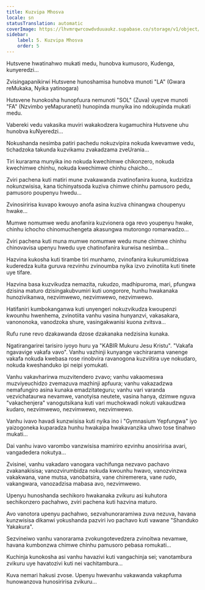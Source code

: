 ```yaml
---
title: Kuzvipa Mhosva
locale: sn
statusTranslation: automatic
coverImage: https://lhvmrqwrcowdvduuaukz.supabase.co/storage/v1/object/public/strapi-uploads/small_cover-tratado-de-psicologia-revolucionaria.webp-5e15e1cec4e0ebebcde5d7fc7565d8fd.webp
sidebar:
    label: 5. Kuzvipa Mhosva
    order: 5
---
```

Hutsvene hwatinahwo mukati medu, hunobva kumusoro, Kudenga, kunyeredzi...

Zvisingapanikirwi Hutsvene hunoshamisa hunobva munoti "LA" (Gwara reMukaka, Nyika yatinogara)

Hutsvene hunokosha hunopfuura nemunoti "SOL" (Zuva) uyezve munoti "FA" (Nzvimbo yeMapuraneti) hunopinda munyika ino ndokupinda mukati medu.

Vabereki vedu vakasika muviri wakakodzera kugamuchira Hutsvene uhu hunobva kuNyeredzi...

Nokushanda nesimba patiri pachedu nokuzvipira nokuda kwevamwe vedu, tichadzoka takunda kuzvikamu zvakadzama zveUrania...

Tiri kurarama munyika ino nokuda kwechimwe chikonzero, nokuda kwechimwe chinhu, nokuda kwechimwe chinhu chaicho...

Zviri pachena kuti matiri mune zvakawanda zvatinofanira kuona, kudzidza nokunzwisisa, kana tichinyatsoda kuziva chimwe chinhu pamusoro pedu, pamusoro poupenyu hwedu...

Zvinosiririsa kuvapo kwouyo anofa asina kuziva chinangwa choupenyu hwake...

Mumwe nomumwe wedu anofanira kuzvionera oga revo youpenyu hwake, chinhu ichocho chinomuchengeta akasungwa mutorongo romarwadzo...

Zviri pachena kuti muna mumwe nomumwe wedu mune chimwe chinhu chinovavisa upenyu hwedu uye chatinofanira kurwisa nesimba...

Hazvina kukosha kuti tirambe tiri munhamo, zvinofanira kukurumidziswa kuderedza kuita guruva rezvinhu zvinoumba nyika izvo zvinotiita kuti tinete uye tifare.

Hazvina basa kuzvikudza nemazita, rukudzo, madhipuroma, mari, pfungwa dzisina maturo dzisingakubvumiri kuti uongorore, hunhu hwakanaka hunozivikanwa, nezvimwewo, nezvimwewo, nezvimwewo.

Hatifaniri kumbokanganwa kuti unyengeri nokuzvikudza kwoupenzi kwounhu hwenhema, zvinotiita vanhu vasina hunyanzvi, vakasakara, vanononoka, vanodzoka shure, vasingakwanisi kuona zvitsva...

Rufu rune revo dzakawanda dzose dzakanaka nedzisina kunaka.

Ngatirangarirei tarisiro iyoyo huru ya "KABIR Mukuru Jesu Kristu". "Vakafa ngavavige vakafa vavo". Vanhu vazhinji kunyange vachirarama vanenge vakafa nokuda kwebasa rose rinobvira ravanogona kuzviitira uye nokudaro, nokuda kweshanduko ipi neipi yomukati.

Vanhu vakavharirwa muzvitendero zvavo; vanhu vakaomeswa muzviyeuchidzo zvemazuva mazhinji apfuura; vanhu vakazadzwa nemafungiro asina kunaka emadzitateguru; vanhu vari varanda vezvichataurwa nevamwe, vanotyisa neutete, vasina hanya, dzimwe nguva "vakachenjera" vanogutsikana kuti vari muchokwadi nokuti vakaudzwa kudaro, nezvimwewo, nezvimwewo, nezvimwewo.

Vanhu ivavo havadi kunzwisisa kuti nyika ino i "Gymnasium Yepfungwa" iyo yaizogoneka kuparadza hunhu hwakaipa hwakavanzika uhwo tose tinahwo mukati...

Dai vanhu ivavo varombo vanzwisisa mamiriro ezvinhu anosiririsa avari, vangadedera nokutya...

Zvisinei, vanhu vakadaro vanogara vachifunga nezvavo pachavo zvakanakisisa; vanozvirumbidza nokuda kwounhu hwavo, vanozvinzwa vakakwana, vane mutsa, vanobatsira, vane chiremerera, vane rudo, vakangwara, vanozadzisa mabasa avo, nezvimwewo.

Upenyu hunoshanda sechikoro hwakanaka zvikuru asi kuhutora sechikonzero pachahwo, zviri pachena kuti hazvina maturo.

Avo vanotora upenyu pachahwo, sezvahunoraramiwa zuva nezuva, havana kunzwisisa dikanwi yokushanda pazviri ivo pachavo kuti vawane "Shanduko Yakakura".

Sezvineiwo vanhu vanorarama zvokungotevedzera zvinoitwa nevamwe, havana kumbonzwa chimwe chinhu pamusoro pebasa romukati...

Kuchinja kunokosha asi vanhu havazivi kuti vangachinja sei; vanotambura zvikuru uye havatozivi kuti nei vachitambura...

Kuva nemari hakusi zvose. Upenyu hwevanhu vakawanda vakapfuma hunowanzova hunosiririsa zvikuru...

